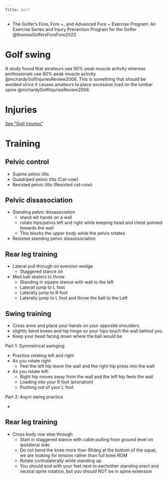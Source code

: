 ```yaml
---
Title: Golf
---
```



:::{.callout title="To read"}

- The Golfer's Fore, Fore +, and Advanced Fore + Exercise Program: An Exercise Series and Injury Prevention Program for the Golfer @thomasGolfersForeFore2023

:::

# Golf swing

A study found that amateurs use 90% peak muscle activity whereas professionals use 80% peak muscle activity @mchardyGolfInjuriesReview2006.
This is something that should be avoided since it causes amateurs to place excessive load on the lumbar spine @mchardyGolfInjuriesReview2006.

# Injuries
[See "Golf Injuries"]({{< var ref-golf-injuries.path >}})



# Training

## Pelvic control

- Supine pelvic tilts
- Quadriped pelvic tilts (Cat-cow)
- Resisted pelvic tilts (Resisted cat-cow)


## Pelvic dissasociation

- Standing pelvic dissasociation
    - stand wit hands on a wall 
    - rotate hips/pelvis left and right while keeping head and chest pointed towards the wall
    - This blocks the upper body while the pelvis rotates
- Resisted standing pelvic dissassociation

## Rear leg training

- Lateral pull through on eversion wedge
    - Staggered stance on 
- Med ball skaters to throw
    - Standing in square stance with wall to the left
    - Laterall jump to L foot
    - Laterally jump to R foot
    - Laterally jump to L foot and throw the ball to the Left

## Swing training

- Cross arms and place your hands on your opposite shoulders.
- slightly bend knees and hip hinge so your hips touch the wall behind you
- Keep your head facing down where the ball would be

Part 1: Symmetrical swinging

- Practice rotating left and right
- As you rotate right
    - Feel the left hip leave the wall and the right hip press into the wall
- As you rotate left:
    - Right hip moves away from the wall and the left hip feels the wall
    - Loading into your R foot (pronation)
    - Pushing out of your L foot

Part 2: Asym swing practice

- 

## Rear leg training

- Cross body row step through
    - Start in staggered stance with cable pulling from ground level on ipsilateral side
    - Do not bend the knee more than 90deg at the bottom of the squat, we are looking for tension rather than full knee ROM
    - Rotate contralaterally while standing up
    - You should end with your feet next to eachother standing erect and neutral spine rotation, but you should NOT be in spine extension